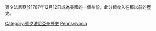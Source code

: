 賓夕法尼亞於1787年12月12日成為美國的一個州份，此分類收入在那以前的歷史。

[[Category:賓夕法尼亞州歷史|Category:賓夕法尼亞州歷史]]
[[Category:建国前美国各州的历史|Pennsylvania]]